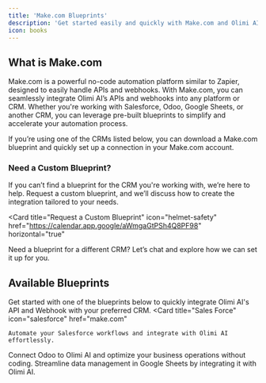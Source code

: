 ```yaml
---
title: 'Make.com Blueprints'
description: 'Get started easily and quickly with Make.com and Olimi AI.'
icon: books
---
```


## What is Make.com

Make.com is a powerful no-code automation platform similar to Zapier, designed to easily handle APIs and webhooks. With Make.com, you can seamlessly integrate Olimi AI’s APIs and webhooks into any platform or CRM. Whether you're working with Salesforce, Odoo, Google Sheets, or another CRM, you can leverage pre-built blueprints to simplify and accelerate your automation process.

If you’re using one of the CRMs listed below, you can download a Make.com blueprint and quickly set up a connection in your Make.com account.

### Need a Custom Blueprint?

If you can’t find a blueprint for the CRM you're working with, we’re here to help. Request a custom blueprint, and we’ll discuss how to create the integration tailored to your needs.

<Card
  title="Request a Custom Blueprint"
  icon="helmet-safety"
  href="https://calendar.app.google/aWmgaGtPSh4Q8PF98"
  horizontal="true"
>
 Need a blueprint for a different CRM? Let’s chat and explore how we can set it up for you.
</Card>

## Available Blueprints

Get started with one of the blueprints below to quickly integrate Olimi AI's API and Webhook with your preferred CRM.
<CardGroup cols={3}>
  <Card
    title="Sales Force"
    icon="salesforce"
    href="make.com"
  >
    Automate your Salesforce workflows and integrate with Olimi AI effortlessly.
  </Card>
  <Card
    title="Odoo"
    icon="circle"
    href="https://mintlify.com/docs/api-playground/openapi"
  >
    Connect Odoo to Olimi AI and optimize your business operations without coding.
  </Card>
  <Card
    title="Google Sheets"
    icon="Google"
    href="make.com"
  >
    Streamline data management in Google Sheets by integrating it with Olimi AI.
  </Card>
</CardGroup>
